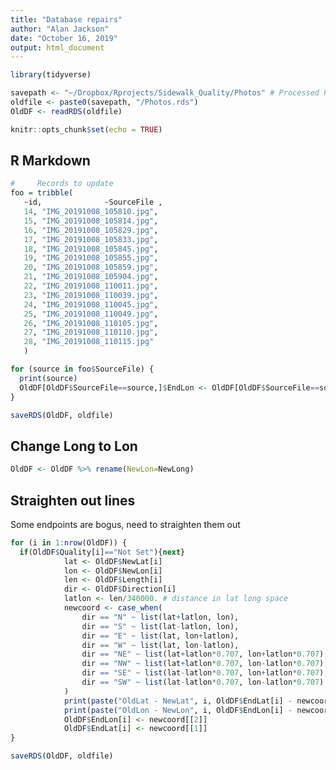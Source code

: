 ```yaml
---
title: "Database repairs"
author: "Alan Jackson"
date: "October 16, 2019"
output: html_document
---
```


```r
library(tidyverse)

savepath <- "~/Dropbox/Rprojects/Sidewalk_Quality/Photos" # Processed Photos
oldfile <- paste0(savepath, "/Photos.rds")
OldDF <- readRDS(oldfile)

knitr::opts_chunk$set(echo = TRUE)
```

## R Markdown

```r

#     Records to update
foo = tribble(
   ~id,              ~SourceFile ,
   14, "IMG_20191008_105810.jpg", 
   15, "IMG_20191008_105814.jpg",
   16, "IMG_20191008_105829.jpg", 
   17, "IMG_20191008_105833.jpg", 
   18, "IMG_20191008_105845.jpg", 
   19, "IMG_20191008_105855.jpg", 
   20, "IMG_20191008_105859.jpg", 
   21, "IMG_20191008_105904.jpg", 
   22, "IMG_20191008_110011.jpg", 
   23, "IMG_20191008_110039.jpg", 
   24, "IMG_20191008_110045.jpg", 
   25, "IMG_20191008_110049.jpg", 
   26, "IMG_20191008_110105.jpg", 
   27, "IMG_20191008_110110.jpg", 
   28, "IMG_20191008_110115.jpg"
   )

for (source in foo$SourceFile) {
  print(source)
  OldDF[OldDF$SourceFile==source,]$EndLon <- OldDF[OldDF$SourceFile==source,]$NewLong 
}

saveRDS(OldDF, oldfile)

```

##    Change Long to Lon

```r

OldDF <- OldDF %>% rename(NewLon=NewLong)


```

##    Straighten out lines

Some endpoints are bogus, need to straighten them out

```r
for (i in 1:nrow(OldDF)) {
  if(OldDF$Quality[i]=="Not Set"){next}
            lat <- OldDF$NewLat[i]
            lon <- OldDF$NewLon[i]
            len <- OldDF$Length[i]
            dir <- OldDF$Direction[i]
            latlon <- len/340000. # distance in lat long space
            newcoord <- case_when(
                dir == "N" ~ list(lat+latlon, lon),
                dir == "S" ~ list(lat-latlon, lon),
                dir == "E" ~ list(lat, lon+latlon),
                dir == "W" ~ list(lat, lon-latlon),
                dir == "NE" ~ list(lat+latlon*0.707, lon+latlon*0.707),
                dir == "NW" ~ list(lat+latlon*0.707, lon-latlon*0.707),
                dir == "SE" ~ list(lat-latlon*0.707, lon+latlon*0.707),
                dir == "SW" ~ list(lat-latlon*0.707, lon-latlon*0.707)
            )
            print(paste("OldLat - NewLat", i, OldDF$EndLat[i] - newcoord[[1]]))
            print(paste("OldLon - NewLon", i, OldDF$EndLon[i] - newcoord[[2]]))
            OldDF$EndLon[i] <- newcoord[[2]]
            OldDF$EndLat[i] <- newcoord[[1]]
}

saveRDS(OldDF, oldfile)
```

